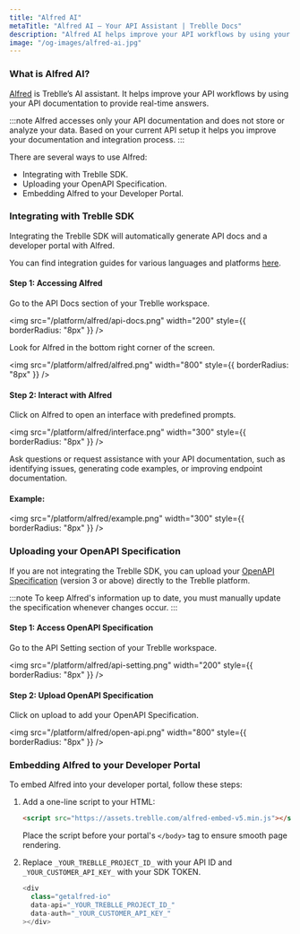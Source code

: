 ```yaml
---
title: "Alfred AI"
metaTitle: "Alfred AI – Your API Assistant | Treblle Docs"
description: "Alfred AI helps improve your API workflows by using your API documentation to provide real-time answers. Integrate with Treblle SDK, upload OpenAPI specs, or embed Alfred in your developer portal."
image: "/og-images/alfred-ai.jpg"
---
```


### What is Alfred AI?

[Alfred](https://treblle.com/product/alfred) is Treblle’s AI assistant. It helps improve your API workflows by using your API documentation to provide real-time answers.

:::note
Alfred accesses only your API documentation and does not store or analyze your data. Based on your current API setup it helps you improve your documentation and integration process.
:::

There are several ways to use Alfred:

- Integrating with Treblle SDK.
- Uploading your OpenAPI Specification.
- Embedding Alfred to your Developer Portal.

### Integrating with Treblle SDK

Integrating the Treblle SDK will automatically generate API docs and a developer portal with Alfred.

You can find integration guides for various languages and platforms [here](https://www.treblle.com/integrations/).

#### Step 1: Accessing Alfred

  Go to the API Docs section of your Treblle workspace.

   <img
    src="/platform/alfred/api-docs.png"
    width="200"
    style={{ borderRadius: "8px" }}
   />

  Look for Alfred in the bottom right corner of the screen.

   <img
     src="/platform/alfred/alfred.png"
     width="800"
     style={{ borderRadius: "8px" }}
   />

#### Step 2: Interact with Alfred

  Click on Alfred to open an interface with predefined prompts.

  <img
    src="/platform/alfred/interface.png"
    width="300"
    style={{ borderRadius: "8px" }}
  />

  Ask questions or request assistance with your API documentation, such as identifying issues, generating code examples, or improving endpoint documentation.

#### Example:

<img
  src="/platform/alfred/example.png"
  width="300"
  style={{ borderRadius: "8px" }}
/>

### Uploading your OpenAPI Specification

If you are not integrating the Treblle SDK, you can upload your [OpenAPI Specification](https://swagger.io/specification/) (version 3 or above) directly to the Treblle platform.

:::note
To keep Alfred's information up to date, you must manually update the specification whenever changes occur.
:::

#### Step 1: Access OpenAPI Specification

  Go to the API Setting section of your Treblle workspace.

  <img
    src="/platform/alfred/api-setting.png"
    width="200"
    style={{ borderRadius: "8px" }}
  />

#### Step 2: Upload OpenAPI Specification

  Click on upload to add your OpenAPI Specification.

  <img
    src="/platform/alfred/open-api.png"
    width="800"
    style={{ borderRadius: "8px" }}
  />

### Embedding Alfred to your Developer Portal

To embed Alfred into your developer portal, follow these steps:

1. Add a one-line script to your HTML:

   ```html
   <script src="https://assets.treblle.com/alfred-embed-v5.min.js"></script>
   ```

   Place the script before your portal's `</body>` tag to ensure smooth page rendering.

2. Replace `_YOUR_TREBLLE_PROJECT_ID_` with your API ID and `_YOUR_CUSTOMER_API_KEY_` with your SDK TOKEN.

   ```javascript
   <div
     class="getalfred-io"
     data-api="_YOUR_TREBLLE_PROJECT_ID_"
     data-auth="_YOUR_CUSTOMER_API_KEY_"
   ></div>
   ```